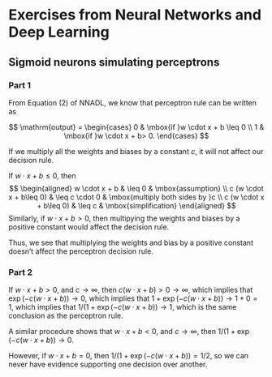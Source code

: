# Exercises from Neural Networks and Deep Learning

## Sigmoid neurons simulating perceptrons

### Part 1

From Equation (2) of NNADL, we know that perceptron rule can be written as

$$
\mathrm{output} = 
\begin{cases}
0 & \mbox{if }w \cdot x + b \leq 0 \\
1 & \mbox{if }w \cdot x + b> 0.
\end{cases}
$$

If we multiply all the weights and biases by a constant $c$, it will not affect our decision rule.

If $w \cdot x + b\leq 0$, then 
$$
\begin{aligned}
w \cdot x + b & \leq 0 & \mbox{assumption} \\
c (w \cdot x + b\leq 0) & \leq c \cdot 0 & \mbox{multiply both sides by }c \\
 c (w \cdot x + b\leq 0) & \leq c & \mbox{simplification} 
\end{aligned}
$$
Similarly, if $w \cdot x + b > 0$, then multipying the weights and biases by a positive constant would affect the decision rule.


Thus, we see that multiplying the weights and bias by a positive constant doesn't affect the perceptron decision rule.

### Part 2

If $w \cdot x + b > 0$, and $c \rightarrow \infty$, 
then $c (w \cdot x + b) > 0 \rightarrow \infty$, which implies that $\exp(- c (w \cdot x + b)) \rightarrow 0$, which implies that $1 + \exp(- c (w \cdot x + b)) \rightarrow 1 + 0 = 1$, which implies that $1/(1 + \exp(- c (w \cdot x + b)) \rightarrow 1$, which is the same conclusion as the perceptron rule.

A similar procedure shows that $w \cdot x + b < 0$, and $c \rightarrow \infty$, then $1/(1 + \exp(- c (w \cdot x + b)) \rightarrow 0$. 

However, if $w \cdot x + b = 0$, then $1/(1 + \exp(- c (w \cdot x + b)) = 1/2$, so we can never have evidence supporting one decision over another.
